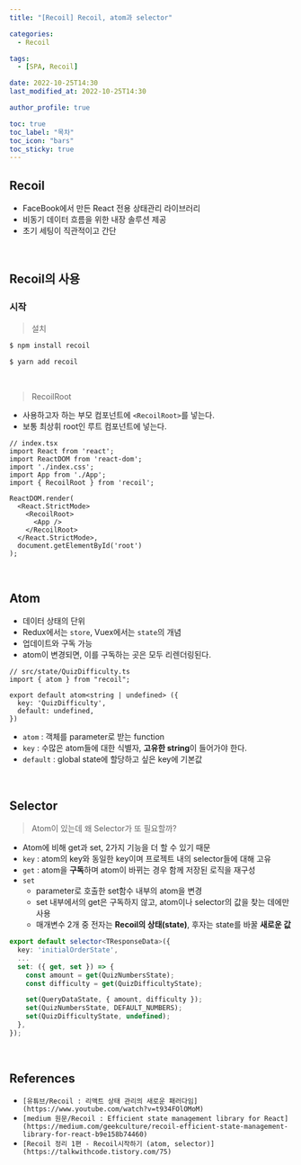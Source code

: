 ```yaml
---
title: "[Recoil] Recoil, atom과 selector"

categories:
  - Recoil

tags:
  - [SPA, Recoil]

date: 2022-10-25T14:30
last_modified_at: 2022-10-25T14:30

author_profile: true

toc: true
toc_label: "목차"
toc_icon: "bars"
toc_sticky: true
---
```


## Recoil

- FaceBook에서 만든 React 전용 상태관리 라이브러리
- 비동기 데이터 흐름을 위한 내장 솔루션 제공
- 초기 세팅이 직관적이고 간단


<br />

## Recoil의 사용

### 시작

> 설치

```bash
$ npm install recoil

$ yarn add recoil
```

<br />

> RecoilRoot

- 사용하고자 하는 부모 컴포넌트에 `<RecoilRoot>`를 넣는다.
- 보통 최상휘 root인 루트 컴포넌트에 넣는다.

```tsx
// index.tsx
import React from 'react';
import ReactDOM from 'react-dom';
import './index.css';
import App from './App';
import { RecoilRoot } from 'recoil';

ReactDOM.render(
  <React.StrictMode>
    <RecoilRoot>
      <App />
    </RecoilRoot>
  </React.StrictMode>,
  document.getElementById('root')
);
```

<br />

## Atom

- 데이터 상태의 단위
- Redux에서는 `store`, Vuex에서는 `state`의 개념
- 업데이트와 구독 가능
- atom이 변경되면, 이를 구독하는 곳은 모두 리렌더링된다.

```tsx
// src/state/QuizDifficulty.ts
import { atom } from "recoil";

export default atom<string | undefined> ({
  key: 'QuizDifficulty',
  default: undefined,
})
```
- `atom` : 객체를 parameter로 받는 function
- `key` : 수많은 atom들에 대한 식별자, **고유한 string**이 들어가야 한다.
- `default` : global state에 할당하고 싶은 key에 기본값

<br />

## Selector

> Atom이 있는데 왜 Selector가 또 필요할까?

- Atom에 비해 get과 set, 2가지 기능을 더 할 수 있기 때문
- `key` : atom의 key와 동일한 key이며 프로젝트 내의 selector들에 대해 고유
- `get` : atom을 **구독**하며 atom이 바뀌는 경우 함께 저장된 로직을 재구성
- `set`
  - parameter로 호출한 set함수 내부의 atom을 변경
  - set 내부에서의 get은 구독하지 않고, atom이나 selector의 값을 찾는 데에만 사용
  - 매개변수 2개 중 전자는 **Recoil의 상태(state)**, 후자는 state를 바꿀 **새로운 값**


```ts
export default selector<TResponseData>({
  key: 'initialOrderState',
  ...
  set: ({ get, set }) => {
    const amount = get(QuizNumbersState);
    const difficulty = get(QuizDifficultyState);

    set(QueryDataState, { amount, difficulty });
    set(QuizNumbersState, DEFAULT_NUMBERS);
    set(QuizDifficultyState, undefined);
  },
});
```

<br />

## References

- `[유튜브/Recoil : 리액트 상태 관리의 새로운 패러다임](https://www.youtube.com/watch?v=t934FOlOMoM)` 
- `[medium 원문/Recoil : Efficient state management library for React](https://medium.com/geekculture/recoil-efficient-state-management-library-for-react-b9e158b74460)`
- `[Recoil 정리 1편 - Recoil시작하기 (atom, selector)](https://talkwithcode.tistory.com/75)`